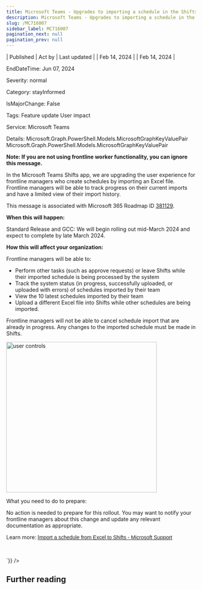 ```yaml
---
title: Microsoft Teams - Upgrades to importing a schedule in the Shifts app
description: Microsoft Teams - Upgrades to importing a schedule in the Shifts app
slug: /MC716007
sidebar_label: MC716007
pagination_next: null
pagination_prev: null
---
```



| Published | Act by | Last updated |
| Feb 14, 2024 |  | Feb 14, 2024 |

EndDateTime: Jun 07, 2024

Severity: normal

Category: stayInformed

IsMajorChange: False

Tags: Feature update User impact

Service: Microsoft Teams

Details: Microsoft.Graph.PowerShell.Models.MicrosoftGraphKeyValuePair Microsoft.Graph.PowerShell.Models.MicrosoftGraphKeyValuePair

<div dangerouslySetInnerHTML={{__html:`
<p><b>Note: If you are not using frontline worker functionality, you can ignore this message.</b></p><p>In the Microsoft Teams Shifts app, we are upgrading the user experience for frontline managers who create schedules by importing an Excel file. Frontline managers will be able to track progress on their current imports and have a limited view of their import history.&nbsp;<br></p><p>This message is associated with Microsoft 365 Roadmap ID <a href="https://www.microsoft.com/microsoft-365/roadmap?filters=&amp;searchterms=381129" target="_blank">381129</a>.<br></p><p><b>When this will happen:</b></p><p>Standard Release and GCC: We will begin rolling out mid-March 2024 and expect to complete by late March 2024.</p><p><b>How this will affect your organization:</b></p><p>Frontline managers will be able to:<br></p><ul><li>Perform other tasks (such as approve requests) or leave Shifts while their imported schedule is being processed by the system</li><li>Track the system status (in progress, successfully uploaded, or uploaded with errors) of schedules imported by their team</li><li>View the 10 latest schedules imported by their team</li><li>Upload a different Excel file into Shifts while other schedules are being imported. 
</li></ul><p>Frontline managers will not be able to cancel schedule import that are already in progress. Any changes to the imported schedule must be made in Shifts. 
</p><p><img src="https://img-prod-cms-rt-microsoft-com.akamaized.net/cms/api/am/imageFileData/RW1hrD8?ver=8a52" style="width: 400px;" alt="user controls"><br></p><p>What you need to do to prepare:<br></p><p>No action is needed to prepare for this rollout. You may want to notify your frontline managers about this change and update any relevant documentation as appropriate.</p><p>Learn more:&nbsp;<a href="https://prod.support.services.microsoft.com/office/import-a-schedule-from-excel-to-shifts-cf3923e4-c5f5-457f-9c98-d344684dc0b0" target="_blank" style="">I</a><a href="https://prod.support.services.microsoft.com/office/import-a-schedule-from-excel-to-shifts-cf3923e4-c5f5-457f-9c98-d344684dc0b0" target="_blank" style="font-family: sans-serif; font-weight: 400; background-color: rgb(255, 255, 255);">mport a schedule from Excel to Shifts - Microsoft Support</a><br></p><p><br></p>
`}} />

## Further reading

